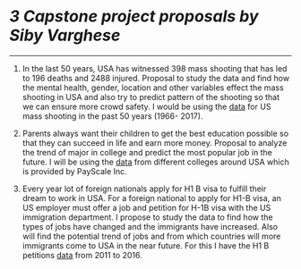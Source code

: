 # *3 Capstone project proposals by Siby Varghese*

-----

1.    In the last 50 years, USA has witnessed 398 mass shooting that has led to 196 deaths and 2488 injured. Proposal to study the data and find how the mental health, gender, location and other variables effect the mass shooting in USA and also try to predict pattern of the shooting so that we can ensure more crowd safety. I would be using the [data](https://www.kaggle.com/zusmani/us-mass-shootings-last-50-years/data) for US mass shooting in the past 50 years (1966- 2017). 


2.    Parents always want their children to get the best education possible so that they can succeed in life and earn more money. Proposal to analyze the trend of major in college and predict the most popular job in the future. I will be using the [data](https://www.kaggle.com/wsj/college-salaries/data) from different colleges around USA which is provided by PayScale Inc.  


3.    Every year lot of foreign nationals apply for H1 B visa to fulfill their dream to work in USA. For a foreign national to apply for H1-B visa, an US employer must offer a job and petition for H-1B visa with the US immigration department.  I  propose to study the data to find how the types of jobs have changed and the immigrants have increased. Also will find the potential trend of jobs and from which countries will more immigrants come to USA in the near future. For this I have the H1 B petitions [data](https://www.kaggle.com/nsharan/h-1b-visa/data) from 2011 to 2016.
